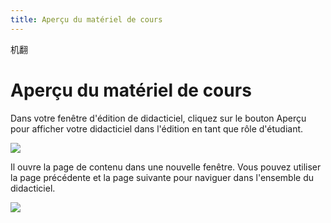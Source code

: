 ```yaml
--- 
title: Aperçu du matériel de cours 
--- 
```



机翻
# Aperçu du matériel de cours 

 Dans votre fenêtre d'édition de didacticiel, cliquez sur le bouton Aperçu pour afficher votre didacticiel dans l'édition en tant que rôle d'étudiant. 
 
 
![](/img/ulearning/teacher/prepare33.png)
 
 Il ouvre la page de contenu dans une nouvelle fenêtre. Vous pouvez utiliser la page précédente et la page suivante pour naviguer dans l'ensemble du didacticiel. 
 
![](/img/ulearning/teacher/prepare34.png)
